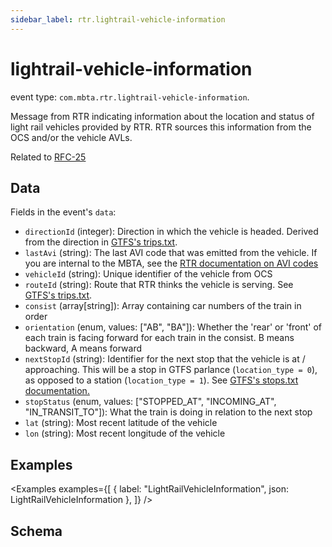 ```yaml
---
sidebar_label: rtr.lightrail-vehicle-information
---
```



# lightrail-vehicle-information

event type: `com.mbta.rtr.lightrail-vehicle-information`.

Message from RTR indicating information about the location and status of light rail vehicles provided by RTR. RTR sources this information from the OCS and/or the vehicle AVLs.

Related to [RFC-25](https://github.com/mbta/technology-docs/blob/main/rfcs/accepted/0025-light-rail-trip-model.md)

## Data

Fields in the event's `data`:

- `directionId` (integer): Direction in which the vehicle is headed. Derived from the direction in [GTFS's trips.txt](https://gtfs.org/documentation/schedule/reference/#tripstxt).
- `lastAvi` (string): The last AVI code that was emitted from the vehicle. If you are internal to the MBTA, see the [RTR documentation on AVI codes](https://github.com/mbta/rtr/blob/f734e361cb7361ec0cde461add8e1e1bfc938b74/docs/avi_codes.pdf)
- `vehicleId` (string): Unique identifier of the vehicle from OCS
- `routeId` (string): Route that RTR thinks the vehicle is serving. See [GTFS's trips.txt](https://gtfs.org/documentation/schedule/reference/#tripstxt).
- `consist` (array[string]): Array containing car numbers of the train in order
- `orientation` (enum, values: ["AB", "BA"]): Whether the 'rear' or 'front' of each train is facing forward for each train in the consist. B means backward, A means forward
- `nextStopId` (string): Identifier for the next stop that the vehicle is at / approaching. This will be a stop in GTFS parlance (`location_type = 0`), as opposed to a station (`location_type = 1`). See [GTFS's stops.txt documentation.](https://gtfs.org/documentation/schedule/reference/#stopstxt)
- `stopStatus` (enum, values: ["STOPPED_AT", "INCOMING_AT", "IN_TRANSIT_TO"]): What the train is doing in relation to the next stop
- `lat` (string): Most recent latitude of the vehicle
- `lon` (string): Most recent longitude of the vehicle

## Examples

<Examples
  examples={[
    { label: "LightRailVehicleInformation", json: LightRailVehicleInformation },
  ]}
/>

## Schema

<EventSchemaPath event="com.mbta.rtr.lightrail-vehicle-information" />
